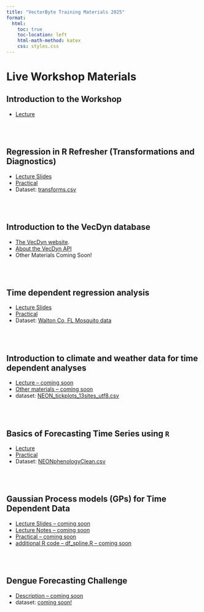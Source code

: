```yaml
---
title: "VectorByte Training Materials 2025"
format:
  html:
    toc: true
    toc-location: left
    html-math-method: katex
    css: styles.css
---
```


# Live Workshop Materials

## Introduction to the Workshop

-   [Lecture](VB_IntroTimeDepData.qmd)

<br> <br>

## Regression in R Refresher (Transformations and Diagnostics)

-   [Lecture Slides](VB_RegDiagTrans.qmd)
-   [Practical](VB_RegDiagTrans_practical.qmd)
-   Dataset: [transforms.csv](/data/transforms.csv)

<br> <br>

## Introduction to the VecDyn database

-   [The VecDyn website](https://vectorbyte.crc.nd.edu/vecdyn-datasets).
-   [About the VecDyn API](https://www.vectorbyte.org/blog/vecdyn-api)
-   Other Materials Coming Soon!

<br> <br>

## Time dependent regression analysis

-   [Lecture Slides](VB_TimeDepData.qmd)
-   [Practical](VB_TimeDepData_practical.qmd)
-   Dataset: [Walton Co, FL Mosquito data](/data/Culex_erraticus_walton_covariates_aggregated.csv)

<br> <br>


## Introduction to climate and weather data for time dependent analyses

- [Lecture -- coming soon]()
- [Other materials -- coming soon]()
- dataset: [NEON_tickplots_13sites_utf8.csv](data/NEON_tickplots_13sites_utf8.csv)

<br><br>


## Basics of Forecasting Time Series using `R`

-   [Lecture](VB_TimeSeries.qmd)
-   [Practical](VB_TimeSeriesForecastingPractical.qmd)
-   Dataset: [NEONphenologyClean.csv](data/NEONphenologyClean.csv)


<br> <br>


## Gaussian Process models (GPs) for Time Dependent Data

-   [Lecture Slides -- coming soon]()
-   [Lecture Notes -- coming soon]()
-   [Practical -- coming soon]()
-   [additional R code -- df_spline.R -- coming soon]()

<br> <br>

## Dengue Forecasting Challenge

- [Description -- coming soon]()
- dataset: [coming soon!]()

<br>
<br>


